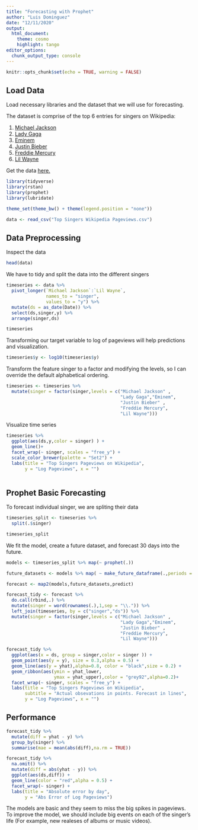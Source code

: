 ```yaml
---
title: "Forecasting with Prophet"
author: "Luis Dominguez"
date: "12/11/2020"
output: 
  html_document:
    theme: cosmo
    highlight: tango
editor_options: 
  chunk_output_type: console
---
```


```r
knitr::opts_chunk$set(echo = TRUE, warning = FALSE)

```


## Load Data

Load necessary libraries and the dataset that we will use for forecasting.

The dataset is comprise of the top 6 entries for singers on Wikipedia:

1. [Michael Jackson](https://en.wikipedia.org/wiki/Michael_Jackson)
2. [Lady Gaga](https://en.wikipedia.org/wiki/Lady_Gaga)
3. [Eminem](https://en.wikipedia.org/wiki/Eminem)
4. [Justin Bieber](https://en.wikipedia.org/wiki/Justin_Bieber)
5. [Freddie Mercury](https://en.wikipedia.org/wiki/Freddie_Mercury)
6. [Lil Wayne](https://en.wikipedia.org/wiki/Lil_Wayne)

Get the data [here.](https://pageviews.toolforge.org/?project=en.wikipedia.org&platform=all-access&agent=user&redirects=0&start=2015-07-01&end=2019-12-31&pages=Michael_Jackson|Lady_Gaga|Eminem|Justin_Bieber|Freddie_Mercury|Lil_Wayne)

```r

library(tidyverse)
library(rstan)
library(prophet)
library(lubridate)

theme_set(theme_bw() + theme(legend.position = "none"))

```


```r

data <- read_csv("Top Singers Wikipedia Pageviews.csv")

```

## Data Preprocessing

Inspect the data

```r
head(data)
```

We have to tidy and split the data into the different singers

```r

timeseries <- data %>% 
  pivot_longer(`Michael Jackson`:`Lil Wayne`,
               names_to = "singer",
               values_to = "y") %>% 
  mutate(ds = as_date(Date)) %>% 
  select(ds,singer,y) %>% 
  arrange(singer,ds)

timeseries
```

Transforming our target variable to log of pageviews will help predictions and visualization.

```r

timeseries$y <- log10(timeseries$y)

```

Transform the feature singer to a factor and modifying the levels, so I can override the default alphabetical ordering.

```r
timeseries <- timeseries %>% 
  mutate(singer = factor(singer,levels = c("Michael Jackson" ,
                                           "Lady Gaga","Eminem",
                                           "Justin Bieber" ,  
                                           "Freddie Mercury",
                                           "Lil Wayne")))
```

Visualize time series

```r
timeseries %>% 
  ggplot(aes(ds,y,color = singer) ) +
  geom_line()+
  facet_wrap(~ singer, scales = "free_y") +
  scale_color_brewer(palette = "Set2") +
  labs(title = "Top Singers Pageviews on Wikipedia",
       y = "Log Pageviews", x = "")
  
```


## Prophet Basic Forecasting

To forecast individual singer, we are spliting their data 

```r

timeseries_split <- timeseries %>% 
  split(.$singer)

timeseries_split

```

We fit the model, create a future dataset, and forecast 30 days into the future.

```r

models <- timeseries_split %>% map(~ prophet(.))

future_datasets <- models %>% map( ~ make_future_dataframe(.,periods = 365,freq = "day"))

forecast <- map2(models,future_datasets,predict)

```


```r

forecast_tidy <- forecast %>% 
  do.call(rbind,.) %>% 
  mutate(singer = word(rownames(.),1,sep = "\\.")) %>% 
  left_join(timeseries, by = c("singer","ds")) %>% 
  mutate(singer = factor(singer,levels = c("Michael Jackson" ,
                                           "Lady Gaga","Eminem",
                                           "Justin Bieber" ,  
                                           "Freddie Mercury",
                                           "Lil Wayne")))

```


```r

forecast_tidy %>% 
  ggplot(aes(x = ds, group = singer,color = singer )) +
  geom_point(aes(y = y), size = 0.3,alpha = 0.5) +
  geom_line(aes(y = yhat),alpha=0.8, color = "black",size = 0.2) +
  geom_ribbon(aes(ymin = yhat_lower,
                  ymax = yhat_upper),color = "grey92",alpha=0.2)+
  facet_wrap(~ singer, scales = "free_y") +
  labs(title = "Top Singers Pageviews on Wikipedia",
       subtitle = "Actual obsevations in points. Forecast in lines",
       y = "Log Pageviews", x = "")


```

## Performance

```r

forecast_tidy %>% 
  mutate(diff = yhat - y) %>% 
  group_by(singer) %>% 
  summarise(mae = mean(abs(diff),na.rm = TRUE))

```


```r

forecast_tidy %>% 
  na.omit() %>% 
  mutate(diff = abs(yhat - y)) %>% 
  ggplot(aes(ds,diff)) +
  geom_line(color = "red",alpha = 0.5) +
  facet_wrap(~ singer) +
  labs(title = "Absolute error by day",
       y = "Abs Error of Log Pageviews")

```

The models are basic and they seem to miss the big spikes in pageviews. To improve the model, we should include big events on each of the singer's life (For example, new realeses of albums or music videos).


